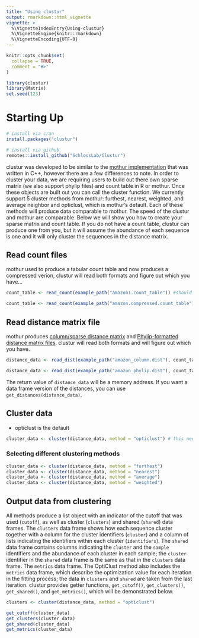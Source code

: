 ```yaml
---
title: "Using clustur"
output: rmarkdown::html_vignette
vignette: >
  %\VignetteIndexEntry{Using-clustur}
  %\VignetteEngine{knitr::rmarkdown}
  %\VignetteEncoding{UTF-8}
---
```


```r
knitr::opts_chunk$set(
  collapse = TRUE,
  comment = "#>"
)
```

```r
library(clustur)
library(Matrix)
set.seed(123)
```

# Starting Up

```r
# install via cran
install.packages("clustur")
```

```r
# install via github
remotes::install_github("SchlossLab/Clustur")
```

clustur was developed to be similar to the [mothur implementation](https://www.mothur.org) that was written in C++, however there are a few differences to note. In order to cluster your data, we are requiring users to build out there own sparse matrix (we also support phylip files) and count table in R or mothur. Once these objects are built out you can call the cluster function. We currently support 5 cluster methods from mothur: furthest, nearest, weighted, and average neighbor and opticlust, which is mothur's default. Each of these methods will produce data comparable to mothur. The speed of the clustur and mothur are comparable. Below we will show you how to create your sparse matrix and count table. If you do not have a count table, clustur can produce one from you, but it will assume the abundance of each sequence is one and it will only cluster the sequences in the distance matrix.

## Read count files

mothur used to produce a tabular count table and now produces a compressed verion, clustur will read both formats and figure out which you have...

```r
count_table <- read_count(example_path("amazon1.count_table")) #should be a tsv or mothur-native count file
```

```r
count_table <- read_count(example_path("amazon.compressed.count_table")) #should be a tsv or mothur-native count file
```


## Read distance matrix file
mothur produces [column/sparse distance matrix](https://mothur.org/wiki/column-formatted_distance_matrix/) and [Phylip-formatted distance matrix files](https://mothur.org/wiki/phylip-formatted_distance_matrix/). clustur will read both formats and will figure out which you have.

```r
distance_data <- read_dist(example_path("amazon_column.dist"), count_table, cutoff = 0.03, FALSE)
```

```r
distance_data <- read_dist(example_path("amazon_phylip.dist"), count_table, cutoff = 0.03, FALSE)
```

The return value of `distance_data` will be a memory address. If you want a data frame version of the distances, you can use `get_distances(distance_data)`.

## Cluster data

* opticlust is the default

```r
cluster_data <- cluster(distance_data, method = "opticlust") # this needs to make sure that dist_data and count_table are compatible
```

### Selecting different clustering methods

```r
cluster_data <- cluster(distance_data, method = "furthest")
cluster_data <- cluster(distance_data, method = "nearest")
cluster_data <- cluster(distance_data, method = "average")
cluster_data <- cluster(distance_data, method = "weighted")
```


## Output data from clustering

All methods produce a list object with an indicator of the cutoff that was used (`cutoff`), as well as cluster (`clusters`) and shared (`shared`) data frames. The `clusters` data frame shows how each sequence cluster together with a column for the cluster identifiers (`cluster`) and a column of lists indicating the identifiers within each cluster (`identifiers`). The `shared` data frame contains columns indicating the `cluster` and the `sample` identifiers and the abundance of each cluster in each sample; the `cluster` identifier in the `shared` data frame is the same as that in the `clusters` data frame. The `metrics` data frame. The OptiClust method also includes the `metrics` data frame, which describe the optimization value for each iteration in the fitting process; the data in `clusters` and `shared` are taken from the last iteration. clustur provides getter functions, `get_cutoff()`, `get_clusters()`, `get_shared()`, and `get_metrics()`, which will be demonstrated below.

```r
clusters <- cluster(distance_data, method = "opticlust")

get_cutoff(cluster_data)
get_clusters(cluster_data)
get_shared(cluster_data)
get_metrics(cluster_data)
```
